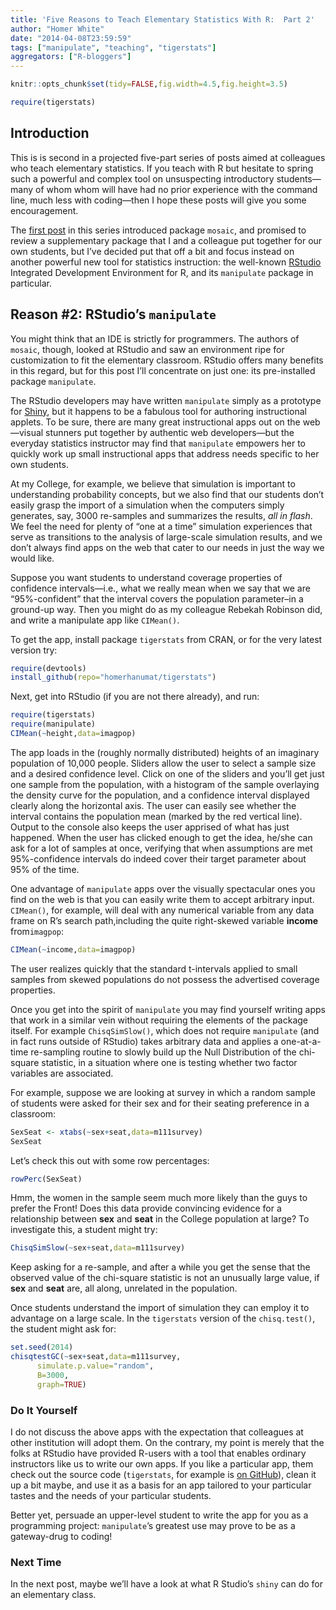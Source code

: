 ```yaml
---
title: 'Five Reasons to Teach Elementary Statistics With R:  Part 2'
author: "Homer White"
date: "2014-04-08T23:59:59"
tags: ["manipulate", "teaching", "tigerstats"]
aggregators: ["R-bloggers"]
---
```


```r
knitr::opts_chunk$set(tidy=FALSE,fig.width=4.5,fig.height=3.5)
```

```r
require(tigerstats)
```


## Introduction

This is is second in a projected five-part series of posts aimed at colleagues who teach elementary statistics.  If you teach with R but hesitate to spring such a powerful and complex tool on unsuspecting introductory students---many of whom whom will have had no prior experience with the command line, much less with coding---then I hope these posts will give you some encouragement.

The [first post](http://statistics.rainandrhino.org/blog/2014/04/05/tigerstatsintro/) in this series introduced package `mosaic`, and promised to review a supplementary package that I and a colleague put together for our own students, but I've decided put that off a bit and focus instead on another powerful new tool for statistics instruction:  the well-known [RStudio](https://www.rstudio.com/) Integrated Development Environment for R, and its `manipulate` package in particular.

## Reason #2:  RStudio's `manipulate`

You might think that an IDE is strictly for programmers.  The authors of `mosaic`, though, looked at RStudio and saw an environment ripe for customization to fit the elementary classroom.  RStudio offers many benefits in this regard, but for this post I'll concentrate on just one:  its pre-installed package `manipulate`.

The RStudio developers may have written `manipulate` simply as a prototype for [Shiny](http://shiny.rstudio.com/), but it happens to be a fabulous tool for authoring instructional applets.  To be sure, there are many great instructional apps out on the web---visual stunners put together by authentic web developers---but the everyday statistics instructor may find that `manipulate` empowers her to quickly work up small instructional apps that address needs specific to her own students.

At my College, for example, we believe that simulation is important to understanding probability concepts, but we also find that our students don't easily grasp the import of a simulation when the computers simply generates, say, 3000 re-samples and summarizes the results, *all in flash*.  We feel the need for plenty of "one at a time" simulation experiences that serve as transitions to the analysis of large-scale simulation results, and we don't always find apps on the web that cater to our needs in just the way we would like.

Suppose you want students to understand coverage properties of confidence intervals---i.e., what we really mean when we say that we are "95%-confident" that the interval covers the population parameter--in a ground-up way.  Then you might do as my colleague Rebekah Robinson did, and write a manipulate app like `CIMean()`.

To get the app, install package `tigerstats` from CRAN, or for the very latest version try:

```r
require(devtools)
install_github(repo="homerhanumat/tigerstats")
```

Next, get into RStudio (if you are not there already), and run:


```r
require(tigerstats)
require(manipulate)
CIMean(~height,data=imagpop)
```

The app loads in the (roughly normally distributed) heights of an imaginary population of 10,000 people.  Sliders allow the user to select a sample size and a desired confidence level.  Click on one of the sliders and you'll get just one sample from the population, with a histogram of the sample overlaying the density curve for the population, and a confidence interval displayed clearly along the horizontal axis.  The user can easily see whether the interval contains the population mean (marked by the red vertical line).  Output to the console also keeps the user apprised of what has just happened.  When the user has clicked enough to get the idea, he/she can ask for a lot of samples at once, verifying that when assumptions are met 95%-confidence intervals do indeed cover their target parameter about 95% of the time.

One advantage of `manipulate` apps over the visually spectacular ones you find on the web is that you can easily write them to accept arbitrary input.  `CIMean()`, for example, will deal with any numerical variable from any data frame on R's search path,including the quite right-skewed variable **income** from`imagpop`:

```r
CIMean(~income,data=imagpop)
```

The user realizes quickly that the standard t-intervals applied to small samples from skewed populations do not possess the advertised coverage properties.

Once you get into the spirit of `manipulate` you may find yourself writing apps that work in a similar vein without requiring the elements of the package itself.  For example `ChisqSimSlow()`, which does not require `manipulate` (and in fact runs outside of RStudio) takes arbitrary data and applies a one-at-a-time re-sampling routine to slowly build up the Null Distribution of the chi-square statistic, in a situation where one is testing whether two factor variables are associated.

For example, suppose we are looking at survey in which a random sample of students were asked for their sex and for their seating preference in a classroom:

```r
SexSeat <- xtabs(~sex+seat,data=m111survey)
SexSeat
```

Let's check this out with some row percentages:

```r
rowPerc(SexSeat)
```

Hmm, the women in the sample seem much more likely than the guys to prefer the Front!  Does this data provide convincing evidence for a relationship between **sex** and **seat** in the College population at large?  To investigate this, a student might try:

```r
ChisqSimSlow(~sex+seat,data=m111survey)
```

Keep asking for a re-sample, and after a while you get the sense that the observed value of the chi-square statistic is not an unusually large value, if **sex** and **seat** are, all along, unrelated in the population.

Once students understand the import of simulation they can employ it to advantage on a large scale.  In the `tigerstats` version of the `chisq.test()`, the student might ask for:

```r
set.seed(2014)
chisqtestGC(~sex+seat,data=m111survey,
      simulate.p.value="random",
      B=3000,
      graph=TRUE)
```



### Do It Yourself

I do not discuss the above apps with the expectation that colleagues at other institution will adopt them.  On the contrary, my point is merely that the folks at RStudio have provided R-users with a tool that enables ordinary instructors like us to write our own apps.  If you like a particular app, them check out the source code (`tigerstats`, for example is [on GitHub](http:github.com/homerhanumat/tigerstats)), clean it up a bit maybe, and use it as a basis for an app tailored to your particular tastes and the needs of your particular students.

Better yet, persuade an upper-level student to write the app for you as a programming project:  `manipulate`'s greatest use may prove to be as a gateway-drug to coding!

### Next Time

In the next post, maybe we'll have a look at what R Studio's `shiny` can do for an elementary class.
